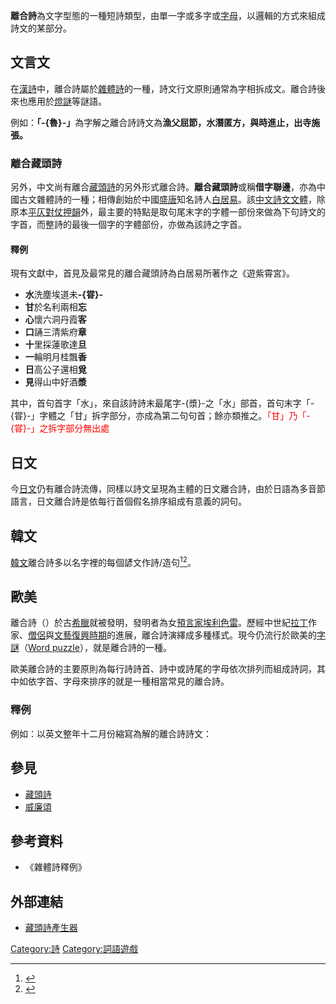 {{Link style|time=2015-12-12T07:12:38+00:00}}
'''離合詩'''為文字型態的一種短詩類型，由單一字或多字或[[字母|字母]]，以邏輯的方式來組成詩文的某部分。

== 文言文 ==
在[[漢詩|漢詩]]中，離合詩屬於[[雜體詩|雜體詩]]的一種，詩文行文原則通常為字相拆成文。離合詩後來也應用於[[燈謎|燈謎]]等謎語。

例如：'''「-{魯}-」'''為字解之離合詩詩文為'''漁父屈節，水潛匿方，與時進止，出寺施張。'''

=== 離合藏頭詩 ===
另外，中文尚有離合[[藏頭詩|藏頭詩]]的另外形式離合詩。'''離合藏頭詩'''或稱'''借字聯邊'''，亦為中國古文雜體詩的一種；相傳創始於中國[[盛唐|盛唐]]知名詩人[[白居易|白居易]]。該[[中文|中文]][[詩文|詩文]][[文體|文體]]，除原本[[平仄|平仄]][[對仗|對仗]][[押韻|押韻]]外，最主要的特點是取句尾末字的字體一部份來做為下句詩文的字首，而整詩的最後一個字的字體部份，亦做為該詩之字首。

==== 釋例 ====
現有文獻中，首見及最常見的離合藏頭詩為白居易所著作之《遊紫霄宮》。

* '''水'''洗塵埃道未'''-{甞}-'''
* '''甘'''於名利兩相'''忘'''
* '''心'''懷六洞丹霞'''客'''
* '''口'''誦三清紫府'''章'''
* '''十'''里採蓮歌達'''旦'''
* '''一'''輪明月桂飄'''香'''
* '''日'''高公子還相'''覓'''
* '''見'''得山中好酒'''漿'''

其中，首句首字「水」，來自該詩詩末最尾字-{漿}-之「水」部首，首句末字「-{甞}-」字體之「甘」拆字部分，亦成為第二句句首；餘亦類推之。<font color="red">「甘」乃「-{甞}-」之拆字部分無出處</font>

== 日文 ==
今[[日文|日文]]仍有離合詩流傳，同樣以詩文呈現為主體的日文離合詩，由於日語為多音節語言，日文離合詩是依每行首個假名排序組成有意義的詞句。

== 韓文 ==
[[韓文|韓文]]離合詩多以名字裡的每個諺文作詩/造句<ref>{{Citation|last=GRAINZ1|title=170206 트와이스 TWICE MOMO 最會造句反應最快的 平井桃 #傻桃#呆蠢萌#笑死 @ 中字|date=2017-02-06|url=https://www.youtube.com/watch?v=vc3VFOkRlGw|accessdate=2017-02-06}}</ref><ref>{{Citation|last=heenim 8|title=Kim Heechul being Kim Heechul - savage, insane, and just... brilliant|date=2017-01-11|url=https://www.youtube.com/watch?v=WIH2SImat6g&t=9m7s|accessdate=2017-02-06}}</ref>。

== 歐美 ==
離合詩（{{lang-en|acrostic}}）於古[[希臘|希臘]]就被發明，發明者為女[[預言家|預言家]][[埃利色雷|埃利色雷]]。歷經中世紀[[拉丁|拉丁]]作家、[[僧侶|僧侶]]與[[文藝復興時期|文藝復興時期]]的進展，離合詩演繹成多種樣式。現今仍流行於歐美的[[字謎|字謎]]（[[:en:word_puzzle|Word puzzle]]），就是離合詩的一種。

歐美離合詩的主要原則為每行詩詩首、詩中或詩尾的字母依次排列而組成詩詞，其中如依字首、字母來排序的{{link-en|字母離合詩|Abecedarious}}就是一種相當常見的離合詩。

=== 釋例 ===
例如：以英文整年十二月份縮寫為解的離合詩詩文：

{{lang|en|
'''JAN'''et was quite ill one day.

'''FEB'''rile trouble came her way.

'''MAR'''tyr-like, she lay in bed;

'''APR'''oned nurses softly sped.

'''MAY'''be, said the leech judicial

'''JUN'''ket would be beneficial.

'''JUL'''eps, too, though freely tried,

'''AUG'''ust ill, for Janet died.

'''SEP'''ulchre was sadly made.

'''OCT'''aves pealed and prayers were said.

'''NOV'''ices with ma'y a tear

'''DEC'''orated Janet's bier.
}}


== 參見 ==
* [[藏頭詩|藏頭詩]]
* [[威廉頌|威廉頌]]

== 參考資料 ==
{{reflist}}
* 《雜體詩釋例》

== 外部連結 ==
* [https://web.archive.org/web/20150208080115/http://lopen.linguistics.ntu.edu.tw/project/acrosticpoem/ 藏頭詩產生器]

[[Category:詩|Category:詩]]
[[Category:詞語遊戲|Category:詞語遊戲]]